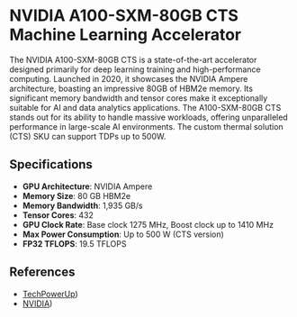 # NVIDIA A100-SXM-80GB CTS Machine Learning Accelerator

The NVIDIA A100-SXM-80GB CTS is a state-of-the-art accelerator designed primarily for deep learning training and high-performance computing. Launched in 2020, it showcases the NVIDIA Ampere architecture, boasting an impressive 80GB of HBM2e memory. Its significant memory bandwidth and tensor cores make it exceptionally suitable for AI and data analytics applications. The A100-SXM-80GB CTS stands out for its ability to handle massive workloads, offering unparalleled performance in large-scale AI environments. The custom thermal solution (CTS) SKU can support TDPs up to 500W.

## Specifications

- **GPU Architecture**: NVIDIA Ampere
- **Memory Size**: 80 GB HBM2e
- **Memory Bandwidth**: 1,935 GB/s
- **Tensor Cores**: 432
- **GPU Clock Rate**: Base clock 1275 MHz, Boost clock up to 1410 MHz
- **Max Power Consumption**: Up to 500 W (CTS version)
- **FP32 TFLOPS**: 19.5 TFLOPS

## References

- [TechPowerUp](https://www.techpowerup.com/gpu-specs/a100-pcie-80-gb.c3821))
- [NVIDIA](https://www.nvidia.com/en-us/data-center/a100/))
